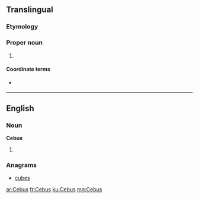 ==Translingual==
{{wikipedia}}
{{wikispecies}}

===Etymology===
{{rfe|lang=mul}}

===Proper noun===
''{{head|mul|proper noun}}''
{{infl|mul|proper noun}}

# {{taxon|genus|subfamily|Cebinae|gracile capuchin monkeys}}

====Coordinate terms====
* {{sense|genus}} {{taxlink|Sapajus|genus}} {{a|genus}}

----

==English==

===Noun===
'''Cebus'''

# {{plural of|Cebu}}

===Anagrams===
* [[cubes#English|cubes]]

[[ar:Cebus]]
[[fr:Cebus]]
[[ku:Cebus]]
[[mg:Cebus]]